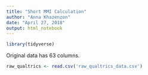 ```yaml
---
title: "Short MMI Calculation"
author: "Anna Khazenzon"
date: "April 27, 2018"
output: html_notebook
---
```


```r
library(tidyverse)
```

Original data has 63 columns. 

```r
raw_qualtrics <- read.csv('raw_qualtrics_data.csv')
```



